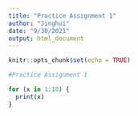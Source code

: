 ---
title: "Practice Assignment 1"
author: "Jinghui"
date: "9/30/2021"
output: html_document
---

```{r setup, include=FALSE}
knitr::opts_chunk$set(echo = TRUE)
```

```{r}
#Practice Assignment 1

for (x in 1:10) {
  print(x)
}

```